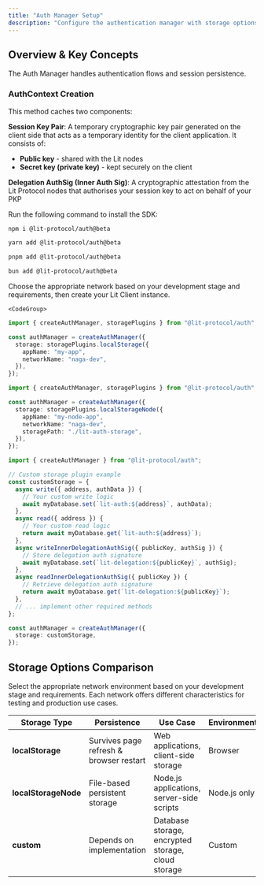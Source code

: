 ```yaml
---
title: "Auth Manager Setup"
description: "Configure the authentication manager with storage options and auth methods"
---
```


## Overview & Key Concepts

The Auth Manager handles authentication flows and session persistence.

### AuthContext Creation

This method caches two components:

**Session Key Pair**: A temporary cryptographic key pair generated on the client side that acts as a temporary identity for the client application. It consists of:

- **Public key** - shared with the Lit nodes
- **Secret key (private key)** - kept securely on the client

**Delegation AuthSig (Inner Auth Sig)**: A cryptographic attestation from the Lit Protocol nodes that authorises your session key to act on behalf of your PKP

<Steps>
  <Step title="Install the SDK">

Run the following command to install the SDK:

<CodeGroup>

```bash npm
npm i @lit-protocol/auth@beta
```

```bash yarn
yarn add @lit-protocol/auth@beta
```

```bash pnpm
pnpm add @lit-protocol/auth@beta
```

```bash bun
bun add @lit-protocol/auth@beta
```

</CodeGroup>
  </Step>
  <Step title="Choose Storage Plugin">
    Choose the appropriate network based on your development stage and requirements, then create your Lit Client instance.

    <CodeGroup>

```typescript browser
import { createAuthManager, storagePlugins } from "@lit-protocol/auth";

const authManager = createAuthManager({
  storage: storagePlugins.localStorage({
    appName: "my-app",
    networkName: "naga-dev",
  }),
});
```

```typescript node.js
import { createAuthManager, storagePlugins } from "@lit-protocol/auth";

const authManager = createAuthManager({
  storage: storagePlugins.localStorageNode({
    appName: "my-node-app",
    networkName: "naga-dev",
    storagePath: "./lit-auth-storage",
  }),
});
```

```typescript custom
import { createAuthManager } from "@lit-protocol/auth";

// Custom storage plugin example
const customStorage = {
  async write({ address, authData }) {
    // Your custom write logic
    await myDatabase.set(`lit-auth:${address}`, authData);
  },
  async read({ address }) {
    // Your custom read logic
    return await myDatabase.get(`lit-auth:${address}`);
  },
  async writeInnerDelegationAuthSig({ publicKey, authSig }) {
    // Store delegation auth signature
    await myDatabase.set(`lit-delegation:${publicKey}`, authSig);
  },
  async readInnerDelegationAuthSig({ publicKey }) {
    // Retrieve delegation auth signature
    return await myDatabase.get(`lit-delegation:${publicKey}`);
  },
  // ... implement other required methods
};

const authManager = createAuthManager({
  storage: customStorage,
});
```

</CodeGroup>

  </Step>

</Steps>

## Storage Options Comparison

Select the appropriate network environment based on your development stage and requirements. Each network offers different characteristics for testing and production use cases.

| Storage Type         | Persistence                             | Use Case                                           | Environment  |
| -------------------- | --------------------------------------- | -------------------------------------------------- | ------------ |
| **localStorage**     | Survives page refresh & browser restart | Web applications, client-side storage              | Browser      |
| **localStorageNode** | File-based persistent storage           | Node.js applications, server-side scripts          | Node.js only |
| **custom**           | Depends on implementation               | Database storage, encrypted storage, cloud storage | Custom       |
